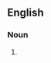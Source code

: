 ==English==

===Noun===
{{en-noun|sg=[[Graham]] [[cracker]]}}

# {{alternative spelling of|[[graham cracker]]}}